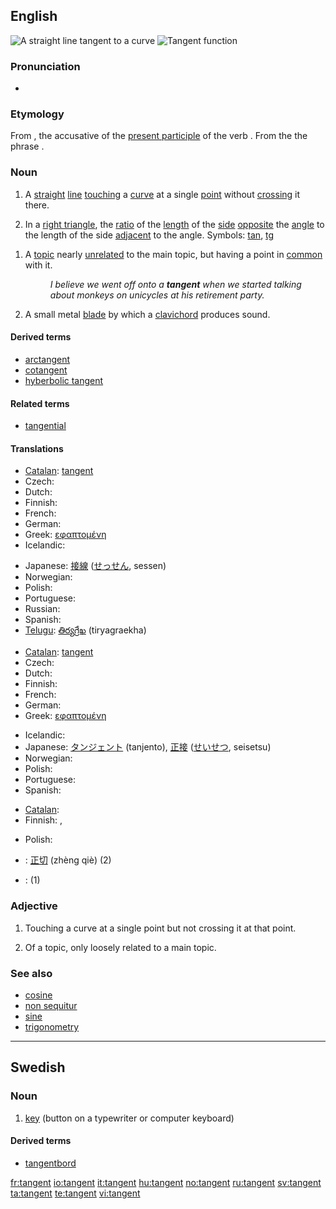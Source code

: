 ==English==
{{wikipedia}}
[[Image:Tangent.png|thumb|A straight line tangent to a curve]]
[[Image:Tan.svg|thumb|Tangent function]]

===Pronunciation===
* {{IPA|/'tæn.dʒənt/}}

===Etymology===

From {{etyl|la|en}} {{term|tangentem|lang=la}}, the accusative of {{term|tangens|tangēns|touching|lang=la}} the [[present participle]] of the verb {{term|tango|tangō|to touch|lang=la}}. From the the phrase {{term||[[linea#Latin|līnea]] [[tango#Latin|tangēns]]|a touching line}}.

===Noun===
{{en-noun}}

# {{geometry}} A [[straight]] [[line]] [[touching]] a [[curve]] at a single [[point]] without [[crossing]] it there.
# {{trigonometry}} In a [[right triangle]], the [[ratio]] of the [[length]] of the [[side]] [[opposite]] the [[angle]] to the length of the side [[adjacent]] to the angle. Symbols: [[tan]], [[tg]]
<!--This definition equivalent to the one above; it does not define a new sense of the word
# {{mathematics}} The ratio of the [[sine]] to the [[cosine]], in either the [[real]] or [[complex]] [[number]]s.-->
# A [[topic]] nearly [[unrelated]] to the main topic, but having a point in [[common]] with it.
#: ''I believe we went off onto a '''tangent''' when we started talking about monkeys on unicycles at his retirement party.''
# A small metal [[blade]] by which a [[clavichord]] produces sound.

====Derived terms====
* [[arctangent]]
* [[cotangent]]
* [[hyberbolic tangent]]

====Related terms====
* [[tangential]]

====Translations====
{{trans-top|in geometry}}
* [[Catalan]]: [[#Catalan|tangent]] {{f}}
* Czech: {{t-|cs|tečna|f}}
* Dutch: {{t-|nl|raaklijn|f}}
* Finnish: {{t-|fi|tangentti}}
* French: {{t+|fr|tangente|f}}
* German: {{t-|de|Tangente|f}}
* Greek: [[εφαπτομένη]] {{f}}
* Icelandic: {{t+|is|snertill|m}}
{{trans-mid}}
* Japanese: [[接線]] ([[せっせん]], sessen)
* Norwegian: {{t+|no|tangent|m}}
* Polish: {{t-|pl|styczna|f}}
* Portuguese: {{t+|pt|tangente|f}}
* Russian: {{t+|ru|тангенс|m|sc=Cyrl}}
* Spanish: {{t+|es|tangente|f}}
* [[Telugu]]: [[తిర్యగ్రేఖ]] (tiryagraekha)
{{trans-bottom}}

{{trans-top|in trigonometry}}
* [[Catalan]]: [[#Catalan|tangent]] {{f}}
* Czech: {{t-|cs|tangens|m}}
* Dutch: {{t-|nl|tangens|m}}
* Finnish: {{t-|fi|tangentti}}
* French: {{t+|fr|tangente|f}}
* German: {{t+|de|Tangens|m}}
* Greek: [[εφαπτομένη]] {{f}}
{{trans-mid}}
* Icelandic: {{t-|is|tangens|m}}
* Japanese: [[タンジェント]] (tanjento), [[正接]] ([[せいせつ]], seisetsu)
* Norwegian: {{t-|no|tangens|m}}
* Polish: {{t-|pl|tangens|m}}
* Portuguese: {{t+|pt|tangente|f}}
* Spanish: {{t+|es|tangente|f}}
{{trans-bottom}}

{{trans-top|nearly unrelated topic}}
* [[Catalan]]: {{t|ca|tangent|g=f}}
* Finnish: {{t|fi|sivuraide}}, {{t|fi|harhapolku}}
{{trans-mid}}
* Polish: {{t|pl|punkt wspólny|g=m}}
{{trans-bottom}}

{{checktrans}}
<!--Remove this section once all of the translations below have been moved into the tables above.-->
* {{ttbc|Chinese}}: [[正切]] (zhèng qiè) (2)
* {{ttbc|Italian}}: {{t|it|tangente|g=f}} (1)

===Adjective===
{{en-adj|-}}

# {{geometry}} Touching a curve at a single point but not crossing it at that point.
# Of a topic, only loosely related to a main topic.

===See also===
* [[cosine]]
* [[non sequitur]]
* [[sine]]
* [[trigonometry]]

----

==Swedish==
{{wikipedia|lang=sv}}

===Noun===
{{infl|sv|noun}}

# [[key]] (button on a typewriter or computer keyboard)

====Derived terms====
* [[tangentbord]]

{{tbot entry|Swedish|key|2008|April|sv}}

[[fr:tangent]]
[[io:tangent]]
[[it:tangent]]
[[hu:tangent]]
[[no:tangent]]
[[ru:tangent]]
[[sv:tangent]]
[[ta:tangent]]
[[te:tangent]]
[[vi:tangent]]